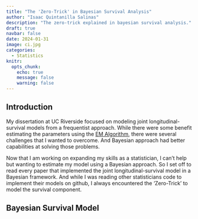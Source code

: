 ```yaml
---
title: "The 'Zero-Trick' in Bayesian Survival Analysis"
author: "Isaac Quintanilla Salinas"
description: "The zero-trick explained in bayesian survival analysis."
draft: true
navbar: false
date: 2024-01-31
image: ci.jpg
categories: 
  - Statistics
knitr:
  opts_chunk: 
    echo: true
    message: false
    warning: false
---
```


## Introduction

My dissertation at UC Riverside focused on modeling joint longitudinal-survival models from a frequentist approach. While there were some benefit estimating the parameters using the [EM Algorithm](https://en.wikipedia.org/wiki/Expectation%E2%80%93maximization_algorithm), there were several challenges that I wanted to overcome. And Bayesian approach had better capabilities at solving those problems.

Now that I am working on expanding my skills as a statistician, I can't help but wanting to estimate my model using a Bayesian approach. So I set off to read every paper that implemented the joint longitudinal-survival model in a Bayesian framework. And while I was reading other statisticians code to implement their models on github, I always encountered the 'Zero-Trick' to model the survival component.

## Bayesian Survival Model
